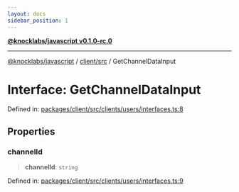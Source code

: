 ```yaml
---
layout: docs
sidebar_position: 1
---
```


[**@knocklabs/javascript v0.1.0-rc.0**](../../../index.mdx)

***

[@knocklabs/javascript](../../../modules.mdx) / [client/src](../index.mdx) / GetChannelDataInput

# Interface: GetChannelDataInput

Defined in: [packages/client/src/clients/users/interfaces.ts:8](https://github.com/knocklabs/javascript/blob/main/packages/client/src/clients/users/interfaces.ts#L8)

## Properties

### channelId

> **channelId**: `string`

Defined in: [packages/client/src/clients/users/interfaces.ts:9](https://github.com/knocklabs/javascript/blob/main/packages/client/src/clients/users/interfaces.ts#L9)
